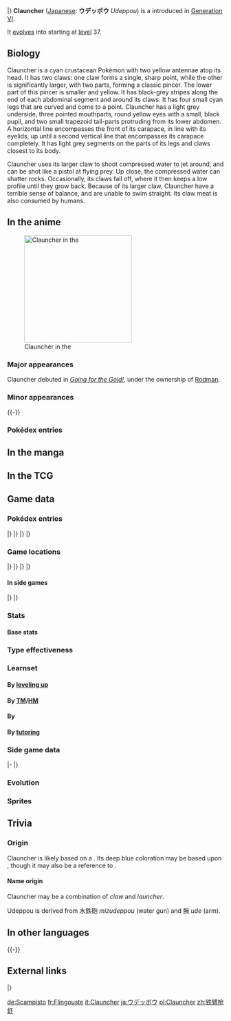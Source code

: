 {{PokémonPrevNext/Head|type=Water}}
{{PokémonPrevNext/Pokémon|type=Water|prevnum=691|prev=Dragalge|nextnum=693|next=Clawitzer}}
|}
{{Pokémon Infobox
|name=Clauncher
|jname=ウデッポウ
|jtranslit=Udeppō
|tmname=Udeppou
|category=Water Gun
|typebox=1
|type1=Water
|abilityn=1
|abilitylayout=1
|ability1=Mega Launcher
|ndex=692
|karea=Coastal
|kdex=032
|height-ftin=1'08"
|height-m=0.5
|weight-lbs=18.3
|weight-kg=8.3
|egggroupn=1
|egggroup1=Water 1
|egggroup2=Water 3
|gendercode=127
|eggcycles=15
|expyield=66
|lv100exp=1,250,000
|color=Blue
|catchrate=225
|evtotal=1
|evsa=1
|body=14
|pokefordex=clauncher
|generation=6
|friendship=70
}}
'''Clauncher''' ([[List of Japanese Pokémon names|Japanese]]: '''ウデッポウ''' ''Udeppou'') is a {{type|Water}} {{OBP|Pokémon|species}} introduced in [[Generation VI]].

It [[evolution|evolves]] into {{p|Clawitzer}} starting at [[level]] 37.

==Biology==
Clauncher is a cyan crustacean Pokémon with two yellow antennae atop its head. It has two claws: one claw forms a single, sharp point, while the other is significantly larger, with two parts, forming a classic pincer. The lower part of this pincer is smaller and yellow. It has black-grey stripes along the end of each abdominal segment and around its claws. It has four small cyan legs that are curved and come to a point. Clauncher has a light grey underside, three pointed mouthparts, round yellow eyes with a small, black pupil, and two small trapezoid tail-parts protruding from its lower abdomen. A horizontal line encompasses the front of its carapace, in line with its eyelids, up until a second vertical line that encompasses its carapace completely. It has light grey segments on the parts of its legs and claws closest to its body. 

Clauncher uses its larger claw to shoot compressed water to jet around, and can be shot like a pistol at flying prey. Up close, the compressed water can shatter rocks. Occasionally, its claws fall off, where it then keeps a low profile until they grow back. Because of its larger claw, Clauncher have a terrible sense of balance, and are unable to swim straight. Its claw meat is also consumed by humans.

==In the anime==
[[File:Rodman Clauncher.png|thumb|250px|left|Clauncher in the {{pkmn|anime}}]]
===Major appearances===
Clauncher debuted in ''[[XY022|Going for the Gold!]]'', under the ownership of [[Rodman]].

===Minor appearances===
{{-}}
===Pokédex entries===
{{Animedexheader|Kalos}}
{{Animedexbody|XY022|Clauncher|Ash's Pokédex|Clauncher, the Water Gun Pokémon. Clauncher fires compressed water from the arm gun on its right claw and damages foes with the impact from the water.}}
{{Animedexfooter/Pokémon|''XY''|Kalos}}

==In the manga==

==In the TCG==
{{main|Clauncher (TCG)}}

==Game data==
===Pokédex entries===
{{Dex/Header|type=water}}
{{Dex/NA|gen=VI}}
{{Dex/Gen|gen=VI}}
{{Dex/Entry1|v=X|t=FFF|entry=They knock down flying prey by firing compressed water from their massive claws like shooting a pistol.}}
{{Dex/Entry1|v=Y|entry=Through controlled expulsions of internal gas, it can expel water like a pistol shot. At close distances, it can shatter rock.}}
{{Dex/Entry1|v=Omega Ruby|t=FFF|entry=They knock down flying prey by firing compressed water from their massive claws like shooting a pistol.}}
{{Dex/Entry1|t=FFF|v=Alpha Sapphire|entry=Through controlled expulsions of internal gas, it can expel water like a pistol shot. At close distances, it can shatter rock.}}
|}
|}
{{Dex/Gen|gen=VII}}
{{Dex/Entry1|v=Ultra Sun|entry=Its claws occasionally fall off, and it keeps a low profile until they grow back. The meat of its claws is so delicious!}}
{{Dex/Entry1|v=Ultra Moon|entry=It moves around by jetting water from its right pincer. It has a poor sense of balance, so it's terrible at swimming straight.}}
|}
|}
{{Dex/Footer}}

===Game locations===
{{Availability/Header|type=water}}
{{Availability/NA|gen=VI}}
{{Availability/Gen|gen=VI}}
{{Availability/Entry1|1|v=X|t=FFF|area={{rt|8|Kalos}}, [[Ambrette Town]], [[Cyllage City]] ({{DL|Fishing|Good Rod}})}}
{{Availability/Entry1/None|1|v=Y}}
{{Availability/Entry1/None|1|v=Omega Ruby}}
{{Availability/Entry1|1|v=Alpha Sapphire|t=FFF|area=[[Route]]s {{rtn|105|Hoenn}}, {{rtn|106|Hoenn}}, {{rtn|107|Hoenn}}, {{rtn|108|Hoenn}}, and {{rtn|109|Hoenn}} ({{DL|DexNav|hidden Pokémon}}{{tt|*|After capturing or defeating Kyogre}})}}
|}
|}
{{Availability/Gen|gen=VII}}
{{Availability/Entry2/None|v=Sun|v2=Moon}}
{{Availability/Entry1|v=Ultra Sun|area={{pkmn|breeding|Breed}} {{p|Clawitzer}}}}
{{Availability/Entry1/None|v=Ultra Moon}}
|}
|}
{{Availability/Footer}}

====In side games====
{{Availability/Header|type=Water}}
{{Availability/NA|gen=VI}}
{{Availability/Gen|gen=VI}}
{{Availability/Entry1|1|v=Battle Trozei|color={{defense color}}|area=[[Safari Jungle#Stage 1|Safari Jungle: Stage 1]]{{dotw|We}}}}
{{Availability/Entry1|1|v=Shuffle|color={{beauty color}}|area=[[Prasino Woods|Prasino Woods: Stage 565]]}}
{{Availability/Entry1|1|v=Rumble World|color={{fire color}}|area=[[Pearl Marsh#Moonlit Island|Pearl Marsh: Moonlit Island]] <small>(All Areas)</small>, [[Starlight Islands#Upside-Down Island|Starlight Islands: Upside-Down Island]] <small>(All Areas)</small>}}
|}
|}
{{Availability/Footer}}

===Stats===
====Base stats====
{{BaseStats
|type=Water
|HP=     50
|Attack= 53
|Defense=62
|SpAtk=  58
|SpDef=  63
|Speed=  44}}

===Type effectiveness===
{{TypeEffectiveness
|type1=water
|Normal=  100
|Fighting=100
|Flying=  100
|Poison=  100
|Ground=  100
|Rock=    100
|Bug=     100
|Ghost=   100
|Steel=    50
|Fire=     50
|Water=    50
|Grass=   200
|Electric=200
|Psychic= 100
|Ice=      50
|Dragon=  100
|Dark=    100
|Fairy=   100}}

===Learnset===
====By [[Level|leveling up]]====
{{learnlist/levelh/7|Clauncher|Water|Water|6}}
{{learnlist/level7|1|Splash|Normal|Status|&mdash;|&mdash;|40}}
{{learnlist/level7|1|Water Gun|Water|Special|40|100|25||'''}}
{{learnlist/level7|7|Water Sport|Water|Status|&mdash;|&mdash;|15}}
{{learnlist/level7|9|Vice Grip|Normal|Physical|55|100|30}}
{{learnlist/level7|12|Bubble|Water|Special|40|100|30||'''}}
{{learnlist/level7|16|Flail|Normal|Physical|&mdash;|100|15}}
{{learnlist/level7|20|Bubble Beam|Water|Special|65|100|20||'''}}
{{learnlist/level7|25|Swords Dance|Normal|Status|&mdash;|&mdash;|20}}
{{learnlist/level7|30|Crabhammer|Water|Physical|100|90|10||'''}}
{{learnlist/level7|34|Water Pulse|Water|Special|60|100|20||'''}}
{{learnlist/level7|39|Smack Down|Rock|Physical|50|100|15}}
{{learnlist/level7|43|Aqua Jet|Water|Physical|40|100|20||'''}}
{{learnlist/level7|48|Muddy Water|Water|Special|90|85|10||'''}}
{{learnlist/levelf/7|Clauncher|Water|Water|6}}

====By [[TM]]/[[HM]]====
{{learnlist/tmh/7|Clauncher|Water|Water|6}}
{{learnlist/tm7|TM06|Toxic|Poison|Status|&mdash;|90|10}}
{{learnlist/tm7|TM09|Venoshock|Poison|Special|65|100|10}}
{{learnlist/tm7|TM10|Hidden Power|Normal|Special|60|100|15}}
{{learnlist/tm7|TM13|Ice Beam|Ice|Special|90|100|10}}
{{learnlist/tm7|TM17|Protect|Normal|Status|&mdash;|&mdash;|10}}
{{learnlist/tm7|TM18|Rain Dance|Water|Status|&mdash;|&mdash;|5}}
{{learnlist/tm7|TM21|Frustration|Normal|Physical|&mdash;|100|20}}
{{learnlist/tm7|TM23|Smack Down|Rock|Physical|50|100|15}}
{{learnlist/tm7|TM27|Return|Normal|Physical|&mdash;|100|20}}
{{learnlist/tm7|TM32|Double Team|Normal|Status|&mdash;|&mdash;|15}}
{{learnlist/tm7|TM34|Sludge Wave|Poison|Special|95|100|10}}
{{learnlist/tm7|TM36|Sludge Bomb|Poison|Special|90|100|10}}
{{learnlist/tm7|TM42|Facade|Normal|Physical|70|100|20}}
{{learnlist/tm7|TM44|Rest|Psychic|Status|&mdash;|&mdash;|10}}
{{learnlist/tm7|TM45|Attract|Normal|Status|&mdash;|100|15}}
{{learnlist/tm7|TM48|Round|Normal|Special|60|100|15}}
{{learnlist/tm7|TM55|Scald|Water|Special|80|100|15||'''}}
{{learnlist/tm7|TM75|Swords Dance|Normal|Status|&mdash;|&mdash;|20}}
{{learnlist/tm7|TM80|Rock Slide|Rock|Physical|75|90|10}}
{{learnlist/tm7|TM87|Swagger|Normal|Status|&mdash;|85|15}}
{{learnlist/tm7|TM88|Sleep Talk|Normal|Status|&mdash;|&mdash;|10}}
{{learnlist/tm7|TM89|U-turn|Bug|Physical|70|100|20}}
{{learnlist/tm7|TM90|Substitute|Normal|Status|&mdash;|&mdash;|10}}
{{learnlist/tm7|TM91|Flash Cannon|Steel|Special|80|100|10}}
{{learnlist/tm7|TM94|Surf|Water|Special|90|100|15||'''}}
{{learnlist/tm7|TM98|Waterfall|Water|Physical|80|100|15||'''}}
{{learnlist/tm7|TM100|Confide|Normal|Status|&mdash;|&mdash;|20}}
{{learnlist/tmf/7|Clauncher|Water|Water|6}}

====By {{pkmn|breeding}}====
{{learnlist/breedh/7|Clauncher|Water|Water|6}}
{{learnlist/breed7|{{MSP|055|Golduck}}{{MSP|086|Seel}}{{MSP|087|Dewgong}}{{MSP|140|Kabuto}}{{MSP|141|Kabutops}}{{MSP|283|Surskit}}<br>{{MSP|395|Empoleon}}{{MSP|400|Bibarel}}{{MSP|418|Buizel}}{{MSP|419|Floatzel}}{{MSP|564|Tirtouga}}{{MSP|565|Carracosta}}<br>{{MSP|594|Alomomola}}{{MSP|692|Clauncher}}{{MSP|693|Clawitzer}}{{MSP|728|Popplio}}{{MSP|729|Brionne}}{{MSP|730|Primarina}}|Aqua Jet|Water|Physical|40|100|20||'''}}
{{learnlist/breed7|{{MSP|098|Krabby}}{{MSP|099|Kingler}}{{MSP|341|Corphish}}{{MSP|342|Crawdaunt}}{{MSP|692|Clauncher}}{{MSP|693|Clawitzer}}<br>{{MSP|739|Crabrawler}}|Crabhammer|Water|Physical|100|90|10||'''}}
{{learnlist/breed7|{{MSP|140|Kabuto}}{{MSP|141|Kabutops}}{{MSP|222|Corsola}}{{MSP|618|Stunfisk}}|Endure|Normal|Status|&mdash;|&mdash;|10}}
{{learnlist/breed7|{{MSP|751|Dewpider}}{{MSP|752|Araquanid}}|Entrainment|Normal|Status|&mdash;|100|15}}
{{learnlist/breed7|{{MSP|183|Marill}}{{MSP|184|Azumarill}}{{MSP|594|Alomomola}}{{MSP|771|Pyukumuku}}|Helping Hand|Normal|Status|&mdash;|&mdash;|20}}
{{learnlist/breedf/7|Clauncher|Water|Water|6}}

====By [[Move Tutor|tutoring]]====
{{learnlist/tutorh/7|Clauncher|Water|Water|6}}
{{learnlist/tutor7|Aqua Tail|Water|Physical|90|90|10||'''|no|yes}}
{{learnlist/tutor7|Bounce|Flying|Physical|85|85|5|||no|yes}}
{{learnlist/tutor7|Dragon Pulse|Dragon|Special|85|100|10|||no|yes}}
{{learnlist/tutor7|Helping Hand|Normal|Status|—|—|20|||no|yes}}
{{learnlist/tutor7|Icy Wind|Ice|Special|55|95|15|||no|yes}}
{{learnlist/tutor7|Iron Tail|Steel|Physical|100|75|15|||no|yes}}
{{learnlist/tutor7|Snore|Normal|Special|50|100|15|||no|yes}}
{{learnlist/tutor7|Water Pulse|Water|Special|60|100|20||'''|no|yes}}
{{learnlist/tutorf/7|Clauncher|Water|Water|6}}

===Side game data===
{{Spindata/Head|type=Water}}
{{Template:Spindata/Battle Trozei|col=6|type=Water|ndex=692
|power=1
}}
|-
{{Spindata/Shuffle|col=6|type=Water|ndex=692|num=697
|min=50
|max=100
|raisemaxlevel=5
|skill=Block Smash
|skilldesc=Clears one unbreakable-block disruption without fail.
}}
|}

===Evolution===
{{Evobox-2
|type1=water
|pictype=art
|no1=692
|name1=Clauncher
|type1-1=Water
|evo1={{bag|Rare Candy}}<br>{{color2|000|Level|Level 37}}
|no2=693
|name2=Clawitzer
|type1-2=Water}}

===Sprites===
{{Spritebox/Header|type=water}}
{{Spritebox/NA|gen=VI}}
{{Spritebox/6|ndex=692}}
{{Spritebox/7|ndex=692}}
{{Spritebox/Footer|692|Clauncher}}

==Trivia==

===Origin===
Clauncher is likely based on a {{wp|Alpheidae|snapping shrimp}}. Its deep blue coloration may be based upon ''{{wp|Procambarus alleni}}'', though it may also be a reference to {{wp|American lobster#Coloration|mutated American lobsters}}.

====Name origin====
Clauncher may be a combination of ''claw'' and ''launcher''.

Udeppou is derived from 水鉄砲 ''mizudeppou'' (water gun) and 腕 ''ude'' (arm).

==In other languages==
{{Other languages|type=water|type2=water
|ja=ウデッポウ ''Udeppou''|jameaning=From 水鉄砲 ''mizudeppou'' (water gun) and 腕 ''ude'' (arm)
|fr=Flingouste |frmeaning=From ''{{tt|flingue|slang for gun}}'' and ''{{tt|langoustine|scampi}}''
|es=Clauncher |esmeaning=Same as English name
|de=Scampisto |demeaning=From ''{{wp|Scampi}}'' and ''{{tt|Pistole|pistol}}''
|it=Clauncher |itmeaning=Same as English name
|ko=완철포 ''Wancheolpo''|komeaning=From {{tt|완 (腕) ''wan''|arm}}, {{tt|철포 (鉄砲) ''cheolpo''|gun}}, and possibly ''launcher''
|zh_cmn=鐵臂槍蝦 ''Tiěbìqiāngxiā''|zh_cmnmeaning=From {{tt|鐵臂 ''tiěbì''|iron arms}}, {{tt|槍 ''qiāng''|gun}}, and {{tt|槍蝦 ''qiāngxiā''|snapping shrimp}}
|zh_yue=鐵臂槍蝦 ''Titbeichēunghàh''|zh_yuemeaning=From {{tt|鐵臂 ''titbei''|iron arms}}, {{tt|槍 ''chēung''|gun}}, and {{tt|槍蝦 ''chēunghàh''|snapping shrimp}}
|hi=कलौंचर ''Clauncher''|himeaning=Transcription of English name
|ru=Клаунчер ''Klaucher''|rumeaning=Transcription of English name
}}
{{-}}

==External links==

{{PokémonPrevNext/Head|type=Water}}
{{PokémonPrevNext/Pokémon|type=Water|prevnum=691|prev=Dragalge|nextnum=693|next=Clawitzer}}
|}
{{Project Pokédex notice}}

[[de:Scampisto]]
[[fr:Flingouste]]
[[it:Clauncher]]
[[ja:ウデッポウ]]
[[pl:Clauncher]]
[[zh:铁臂枪虾]]